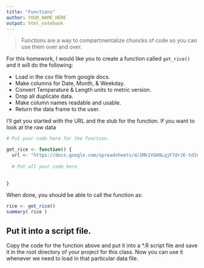 ```yaml
---
title: "Functions"
author: YOUR_NAME_HERE
output: html_notebook
---
```


> Functions are a way to compartmentalize chuncks of code so you can use them over and over.

For this homework, I would like you to create a function called `get_rice()` and it will do the following:

- Load in the csv file from google docs.  
- Make columns for Date, Month, & Weekday.  
- Convert Temperature & Length units to metric version.  
- Drop all duplicate data.  
- Make column names readable and usable.  
- Return the data frame to the user.  


I'll get you started with the URL and the stub for the function.  If you want to look at the raw data

```r
# Put your code here for the function.

get_rice <- function() {
  url <- "https://docs.google.com/spreadsheets/d/1Mk1YGH9LqjF7drJE-td1G_JkdADOU0eMlrP01WFBT8s/pub?gid=0&single=true&output=csv"
  
  # Put all your code here
  
  
}
```



When done, you should be able to call the function as: 

```r
rice <- get_rice() 
summary( rice )
```



## Put it into a script file.

Copy the code for the function above and put it into a *.R script file and save it in the root directory of your project for this class.  Now you can use it whenever we need to load in that particular data file.

